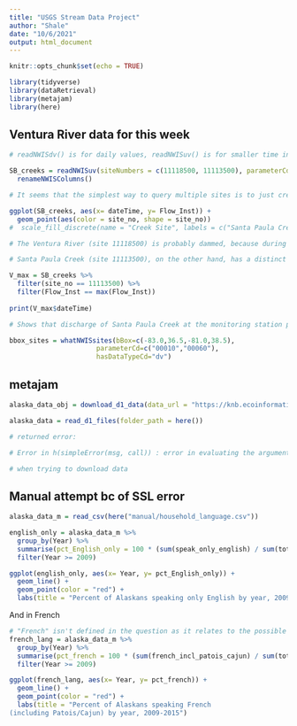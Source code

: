 ```yaml
---
title: "USGS Stream Data Project"
author: "Shale"
date: "10/6/2021"
output: html_document
---
```


```r
knitr::opts_chunk$set(echo = TRUE)

library(tidyverse)
library(dataRetrieval)
library(metajam)
library(here)
```

## Ventura River data for this week

```r
# readNWISdv() is for daily values, readNWISuv() is for smaller time intervals (15 min)

SB_creeks = readNWISuv(siteNumbers = c(11118500, 11113500), parameterCd = c("00060", "00065"), startDate = "2021-10-03", endDate = "2021-10-05", tz = "America/Los_Angeles") %>% 
  renameNWISColumns() 

# It seems that the simplest way to query multiple sites is to just create a vector of site ids to use as input to the `readNWISdv()` function.

ggplot(SB_creeks, aes(x= dateTime, y= Flow_Inst)) +
  geom_point(aes(color = site_no, shape = site_no))
#  scale_fill_discrete(name = "Creek Site", labels = c("Santa Paula Creek", "Ventura River"))

# The Ventura River (site 11118500) is probably dammed, because during the time of the storm (and expected flow surge) the flow plateaued at 1.08 cubic feet per second. Looking at longitudinal data for the same site shows this as a recurring ceiling, which hints at a restrictive feature such as a dam.

# Santa Paula Creek (site 11113500), on the other hand, has a distinct apex on Tuesday morning following the storm of Monday night. This is obvious visually on the graph, but can be pinpointed exactly with the code below.

V_max = SB_creeks %>% 
  filter(site_no == 11113500) %>% 
  filter(Flow_Inst == max(Flow_Inst))
  
print(V_max$dateTime)  

# Shows that discharge of Santa Paula Creek at the monitoring station peaked between 3:30AM and 4:15AM of October 5th.
```

```r
bbox_sites = whatNWISsites(bBox=c(-83.0,36.5,-81.0,38.5), 
                      parameterCd=c("00010","00060"),
                      hasDataTypeCd="dv")
```

## metajam

```r
alaska_data_obj = download_d1_data(data_url = "https://knb.ecoinformatics.org/knb/d1/mn/v2/object/urn%3Auuid%3A7fc6f6db-c5ea-426a-a743-1f2edafb43b8", path = here())

alaska_data = read_d1_files(folder_path = here())

# returned error:

# Error in h(simpleError(msg, call)) : error in evaluating the argument 'x' in selecting a method for function 'query': SSL certificate problem: certificate has expired

# when trying to download data
```
## Manual attempt bc of SSL error

```r
alaska_data_m = read_csv(here("manual/household_language.csv"))
```

```r
english_only = alaska_data_m %>% 
  group_by(Year) %>% 
  summarise(pct_English_only = 100 * (sum(speak_only_english) / sum(total))) %>% 
  filter(Year >= 2009)

ggplot(english_only, aes(x= Year, y= pct_English_only)) +
  geom_line() +
  geom_point(color = "red") +
  labs(title = "Percent of Alaskans speaking only English by year, 2009-2015")
```

And in French

```r
# "French" isn't defined in the question as it relates to the possible columns in the df, so I chose to use the `french_incl_patois_cajun` variable.
french_lang = alaska_data_m %>% 
  group_by(Year) %>% 
  summarise(pct_french = 100 * (sum(french_incl_patois_cajun) / sum(total))) %>% 
  filter(Year >= 2009)

ggplot(french_lang, aes(x= Year, y= pct_french)) +
  geom_line() +
  geom_point(color = "red") +
  labs(title = "Percent of Alaskans speaking French 
(including Patois/Cajun) by year, 2009-2015")
```

